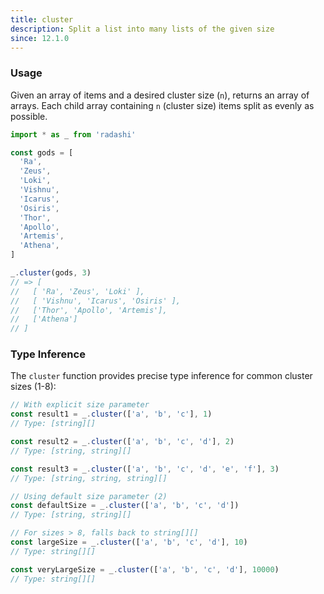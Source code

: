 ```yaml
---
title: cluster
description: Split a list into many lists of the given size
since: 12.1.0
---
```


### Usage

Given an array of items and a desired cluster size (`n`), returns an array
of arrays. Each child array containing `n` (cluster size) items
split as evenly as possible.

```ts
import * as _ from 'radashi'

const gods = [
  'Ra',
  'Zeus',
  'Loki',
  'Vishnu',
  'Icarus',
  'Osiris',
  'Thor',
  'Apollo',
  'Artemis',
  'Athena',
]

_.cluster(gods, 3)
// => [
//   [ 'Ra', 'Zeus', 'Loki' ],
//   [ 'Vishnu', 'Icarus', 'Osiris' ],
//   ['Thor', 'Apollo', 'Artemis'],
//   ['Athena']
// ]
```

### Type Inference

The `cluster` function provides precise type inference for common cluster sizes (1-8):

```ts
// With explicit size parameter
const result1 = _.cluster(['a', 'b', 'c'], 1)
// Type: [string][]

const result2 = _.cluster(['a', 'b', 'c', 'd'], 2)
// Type: [string, string][]

const result3 = _.cluster(['a', 'b', 'c', 'd', 'e', 'f'], 3)
// Type: [string, string, string][]

// Using default size parameter (2)
const defaultSize = _.cluster(['a', 'b', 'c', 'd'])
// Type: [string, string][]

// For sizes > 8, falls back to string[][]
const largeSize = _.cluster(['a', 'b', 'c', 'd'], 10)
// Type: string[][]

const veryLargeSize = _.cluster(['a', 'b', 'c', 'd'], 10000)
// Type: string[][]
```
